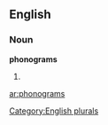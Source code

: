 
==English==

===Noun===
'''phonograms'''

# {{plural of|[[phonogram]]}}

[[Category:English plurals]]

[[ar:phonograms]]